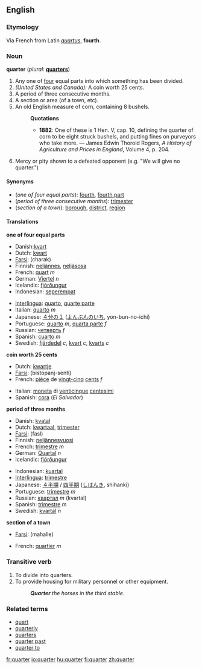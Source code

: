 ==English==

===Etymology===
Via French from Latin ''[[quartus]]'', '''fourth'''.

===Noun===
'''quarter'''  (''plural:'' '''[[quarters]]''')
# Any one of [[four]] equal parts into which something has been divided.
# ''(United States and Canada):'' A coin worth 25 cents.
# A period of three consecutive months.
# A section or area (of a town, etc).
# An old English measure of corn, containing 8 bushels.
#:'''Quotations'''
#:*'''1882''': One of these is 1 Hen. V, cap. 10, defining the quarter of corn to be eight struck bushels, and putting fines on purveyors who take more. &mdash; James Edwin Thorold Rogers, ''A History of Agriculture and Prices in England'', Volume 4, p. 204.
# Mercy or pity shown to a defeated opponent (e.g. "We will give no quarter.")

====Synonyms====
*(''one of four equal parts''): [[fourth]], [[fourth part]]
*(''period of three consecutive months''): [[trimester]]
*(''section of a town''): [[borough]], [[district]], [[region]]

====Translations====

'''one of four equal parts'''
{{top}}
*Danish:[[kvart]]
*Dutch: [[kwart]]
*[[Farsi]]: {{FAchar|[[چارک]]}} (charak)
*Finnish: [[neljännes]], [[neljäsosa]]
*French: [[quart]] ''m''
*German: [[Viertel]] ''n''
*Icelandic: [[fjórðungur]]
*Indonesian: [[seperempat]]
{{mid}}
*[[Interlingua]]: [[quarto]], [[quarte parte]]
*Italian: [[quarto]] ''m''
*Japanese: [[４分の１]] ([[よんぶんのいち]], yon-bun-no-ichi)
*Portuguese: [[quarto]] ''m'', [[quarta parte]] ''f''
*Russian: [[четверть]] ''f''
*Spanish: [[cuarto]] ''m''
*Swedish: [[fjärdedel]] ''c'', [[kvart]] ''c'', [[kvarts]] ''c''
{{bottom}}

'''coin worth 25 cents'''
{{top}}
*Dutch: [[kwartje]]
*[[Farsi]]: {{FAchar|[[بیست و پنج سنتی]]}} (bistopanj-senti)
*French: [[pièce]] de [[vingt-cinq]] [[cent]]s ''f''
{{mid}}
*Italian: [[moneta]] di [[venticinque]] [[centesimi]]
*Spanish: [[cora]] {{f}} (''El Salvador'')
{{bottom}}

'''period of three months'''
{{top}}
*Danish: [[kvatal]]
*Dutch: [[kwartaal]], [[trimester]]
*[[Farsi]]: {{FAchar|[[فصل]]}} (fasl)
*Finnish: [[neljännesvuosi]]
*French: [[trimestre#French|trimestre]] ''m''
*German: [[Quartal]] ''n''
*Icelandic: [[fjórðungur]]
{{mid}}
*Indonesian: [[kuartal]]
*[[Interlingua]]: [[trimestre#Interlingua|trimestre]]
*Japanese: [[４半期]] / [[四半期]] ([[しはんき]], shihanki)
*Portuguese: [[trimestre#Portuguese|trimestre]] ''m''
*Russian: [[квартал]] ''m'' (kvartal)
*Spanish: [[trimestre#Spanish|trimestre]] ''m''
*Swedish: [[kvartal]] ''n''
{{bottom}}

'''section of a town'''
{{top}}
*[[Farsi]]: {{FAchar|[[محله]]}} (mahalle)
{{mid}}
*French: [[quartier]] ''m''
{{bottom}}

===Transitive verb===
{{en-infl-reg-consonant|quarter||}}
# To divide into quarters.
# To provide housing for military personnel or other equipment.
#: '''''Quarter''' the horses in the third stable.''

===Related terms===
*[[quart]]
*[[quarterly]]
*[[quarters]]
*[[quarter past]]
*[[quarter to]]

[[fr:quarter]]
[[io:quarter]]
[[hu:quarter]]
[[fi:quarter]]
[[zh:quarter]]